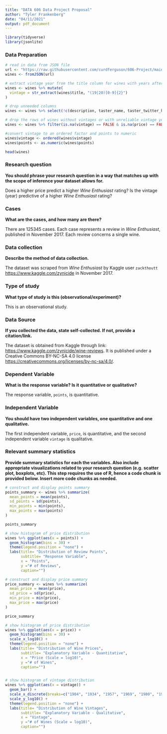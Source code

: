 ```yaml
---
title: "DATA 606 Data Project Proposal"
author: "Tyler Frankenberg"
date: "04/11/2021"
output: pdf_document
---
```


```r

library(tidyverse)
library(jsonlite)

```

### Data Preparation

```r

# read in data from JSON file
url <- "https://raw.githubusercontent.com/curdferguson/606-Project/main/winemag-data-130k-v2.json"
wines <- fromJSON(url)

# extract vintage year from the title column for wines with years after 1900
wines <- wines %>% mutate(
  vintage = str_extract(wines$title, "(19|20)[0-9]{2}")
)

# drop unneeded columns
wines <- wines %>% select(!c(description, taster_name, taster_twitter_handle, designation, region_2))

# drop the rows of wines without vintages or with unreliable vintage years (pre-1900)
wines <- wines %>% filter(is.na(vintage) == FALSE & is.na(price) == FALSE & is.na(points) == FALSE)

#convert vintage to an ordered factor and points to numeric
wines$vintage <- ordered(wines$vintage)
wines$points <- as.numeric(wines$points)

head(wines)

```


### Research question 

**You should phrase your research question in a way that matches up with the scope of inference your dataset allows for.**

Does a higher price predict a higher *Wine Enthusiast* rating?  Is the vintage (year) predictive of a higher *Wine  Enthusiast* rating?

### Cases 

**What are the cases, and how many are there?**

There are 125345 cases.  Each case represents a review in *Wine Enthusiast*, published in November 2017.  Each review concerns a single wine.


### Data collection 

**Describe the method of data collection.**

The dataset was scraped from *Wine Enthusiast* by Kaggle user `zackthoutt` <https://www.kaggle.com/zynicide> in November 2017.


### Type of study 

**What type of study is this (observational/experiment)?**

This is an observational study.


### Data Source 

**If you collected the data, state self-collected. If not, provide a citation/link.**

The dataset is obtained from Kaggle through link: <https://www.kaggle.com/zynicide/wine-reviews>. It is published under a Creative Commons BY-NC-SA 4.0 license <https://creativecommons.org/licenses/by-nc-sa/4.0/>.


### Dependent Variable

**What is the response variable? Is it quantitative or qualitative?**

The response variable, `points`, is quantitative.


### Independent Variable

**You should have two independent variables, one quantitative and one qualitative.**

The first independent variable, `price`, is quantitative, and the second independent variable `vintage` is qualitative.


### Relevant summary statistics 

**Provide summary statistics for each the variables. Also include appropriate visualizations related to your research question (e.g. scatter plot, boxplots, etc). This step requires the use of R, hence a code chunk is provided below. Insert more code chunks as needed.**

```r

# construct and display points summary
points_summary <- wines %>% summarize(
  mean_points = mean(points),
  sd_points = sd(points),
  min_points = min(points),
  max_points = max(points)
)

points_summary

# show histogram of price distribution
wines %>% ggplot(aes(x = points)) +
  geom_histogram(bins = 30) +
  theme(legend.position = "none") +
  labs(title= "Distribution of Review Points", 
       subtitle= "Response Variable", 
       x = "Points", 
       y ="# of Reviews", 
       caption="")

# construct and display price summary
price_summary <- wines %>% summarize(
  mean_price = mean(price),
  sd_price = sd(price),
  min_price = min(price),
  max_price = max(price)
)

price_summary

# show histogram of price distribution
wines %>% ggplot(aes(x = price)) +
  geom_histogram(bins = 30) +
  scale_x_log10() + 
  theme(legend.position = "none") +
  labs(title= "Distribution of Wine Prices", 
       subtitle= "Explanatory Variable - Quantitative", 
       x = "Price (Scale = log10)", 
       y ="# of Wines", 
       caption="")


# show histogram of vintage distribution
wines %>% ggplot(aes(x = vintage)) +
  geom_bar() +
  scale_x_discrete(breaks=c("1904", "1934", "1957", "1969", "1980", "1990", "2000", "2010")) +
  scale_y_log10() + 
  theme(legend.position = "none") +
  labs(title= "Distribution of Wine Vintages", 
       subtitle= "Explanatory Variable - Qualitative", 
       x = "Vintage", 
       y ="# of Wines (Scale = log10)", 
       caption="")


```

